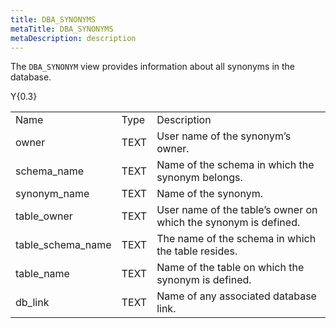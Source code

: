 ```yaml
---
title: DBA_SYNONYMS
metaTitle: DBA_SYNONYMS
metaDescription: description
---
```


The `DBA_SYNONYM` view provides information about all synonyms in the
database.

<div class="tabularcolumns">

Y{0.3}

</div>

|                     |      |                                                                 |
| ------------------- | ---- | --------------------------------------------------------------- |
| Name                | Type | Description                                                     |
| owner               | TEXT | User name of the synonym’s owner.                               |
| schema_name        | TEXT | Name of the schema in which the synonym belongs.                |
| synonym_name       | TEXT | Name of the synonym.                                            |
| table_owner        | TEXT | User name of the table’s owner on which the synonym is defined. |
| table_schema_name | TEXT | The name of the schema in which the table resides.              |
| table_name         | TEXT | Name of the table on which the synonym is defined.              |
| db_link            | TEXT | Name of any associated database link.                           |

